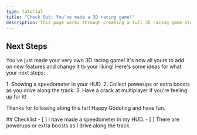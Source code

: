 ```yaml
---
type: tutorial
title: "Check Out: You've made a 3D racing game!"
description: This page works through creating a full 3D racing game step-by-step
---
```



## Next Steps

You've just made your very own 3D racing game! It's now all yours to add on new features and change it to your liking!
Here's some ideas for what your next steps:

<Steps>
1. Showing a speedometer in your HUD.
2. Collect powerups or extra boosts as you drive along the track.
3. Have a crack at multiplayer if you're feeling up for it!
</Steps>

Thanks for following along this far! Happy Godoting and have fun.


<Box>
## Checklist
<Checklist>
- [ ] I have made a speedometer in my HUD.
- [ ] There are powerups or extra boosts as I drive along the track.
</Checklist>
</Box>
